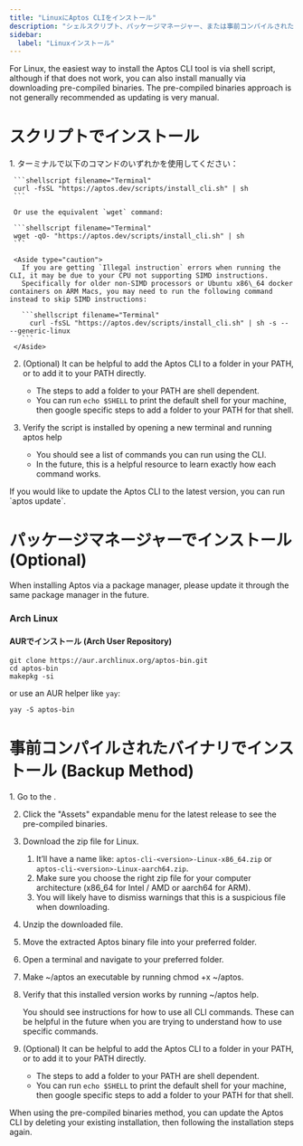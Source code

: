 ```yaml
---
title: "LinuxにAptos CLIをインストール"
description: "シェルスクリプト、パッケージマネージャー、または事前コンパイルされたバイナリを使用してLinuxにAptos CLIをインストールするステップバイステップの手順とトラブルシューティングガイド。"
sidebar:
  label: "Linuxインストール"
---
```



For Linux, the easiest way to install the Aptos CLI tool is via shell script, although if that does not work, you can also install manually via downloading pre-compiled binaries. The pre-compiled binaries approach is not generally recommended as updating is very manual.

# スクリプトでインストール

<Steps>
  1. ターミナルで以下のコマンドのいずれかを使用してください：

     ```shellscript filename="Terminal"
     curl -fsSL "https://aptos.dev/scripts/install_cli.sh" | sh
     ```

     Or use the equivalent `wget` command:

     ```shellscript filename="Terminal"
     wget -qO- "https://aptos.dev/scripts/install_cli.sh" | sh
     ```

     <Aside type="caution">
       If you are getting `Illegal instruction` errors when running the CLI, it may be due to your CPU not supporting SIMD instructions.
       Specifically for older non-SIMD processors or Ubuntu x86\_64 docker containers on ARM Macs, you may need to run the following command instead to skip SIMD instructions:

       ```shellscript filename="Terminal"
         curl -fsSL "https://aptos.dev/scripts/install_cli.sh" | sh -s -- --generic-linux
       ```
     </Aside>

  2. (Optional) It can be helpful to add the Aptos CLI to a folder in your PATH, or to add it to your PATH directly.

     - The steps to add a folder to your PATH are shell dependent.
     - You can run `echo $SHELL` to print the default shell for your machine, then google specific steps to add a folder to your PATH for that shell.

  3. Verify the script is installed by opening a new terminal and running aptos help

     - You should see a list of commands you can run using the CLI.
     - In the future, this is a helpful resource to learn exactly how each command works.
</Steps>

<Aside type="note" emoji="ℹ️">
  If you would like to update the Aptos CLI to the latest version, you can run `aptos update`.
</Aside>

# パッケージマネージャーでインストール (Optional)

<Aside type="note">
  When installing Aptos via a package manager, please update it through the same package manager in the future.
</Aside>

### Arch Linux

#### AURでインストール (Arch User Repository)

```shellscript filename="Terminal"
git clone https://aur.archlinux.org/aptos-bin.git
cd aptos-bin
makepkg -si
```

or use an AUR helper like `yay`:

```shellscript filename="Terminal"
yay -S aptos-bin
```

# 事前コンパイルされたバイナリでインストール (Backup Method)

<Steps>
  1. Go to the .

  2. Click the "Assets" expandable menu for the latest release to see the pre-compiled binaries.

  3. Download the zip file for Linux.

     1. It’ll have a name like: `aptos-cli-<version>-Linux-x86_64.zip` or `aptos-cli-<version>-Linux-aarch64.zip`.
     2. Make sure you choose the right zip file for your computer architecture (x86\_64 for Intel / AMD or aarch64 for ARM).
     3. You will likely have to dismiss warnings that this is a suspicious file when downloading.

  4. Unzip the downloaded file.

  5. Move the extracted Aptos binary file into your preferred folder.

  6. Open a terminal and navigate to your preferred folder.

  7. Make ~/aptos an executable by running chmod +x ~/aptos.

  8. Verify that this installed version works by running ~/aptos help.

     You should see instructions for how to use all CLI commands. These can be helpful in the future when you are trying to understand how to use specific commands.

  9. (Optional) It can be helpful to add the Aptos CLI to a folder in your PATH, or to add it to your PATH directly.

     - The steps to add a folder to your PATH are shell dependent.
     - You can run `echo $SHELL` to print the default shell for your machine, then google specific steps to add a folder to your PATH for that shell.
</Steps>

<Aside type="note" emoji="ℹ️">
  When using the pre-compiled binaries method, you can update the Aptos CLI by deleting your existing installation, then following the installation steps again.
</Aside>
